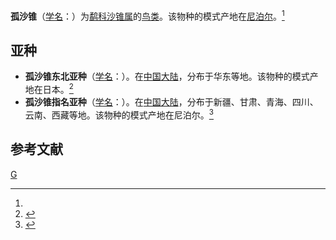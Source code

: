 {{Speciesbox
| taxon = Capella solitaria
| binomial_authority = (Hodgson)<ref name='id1898'>{{cite web| url =http://www.bioinfo.cn/db05/BjdwSpecies.php?action=view&id=1898| title =孤沙锥| work =《中国动物物种编目数据库》| publisher =中国科学院微生物研究所| author =中国科学院动物研究所| accessdate =2009-04-04| deadurl =yes| archiveurl =https://web.archive.org/web/20160305053924/http://www.bioinfo.cn/db05/BjdwSpecies.php?action=view&id=1898| archivedate =2016-03-05}}</ref>
}}

'''孤沙锥'''（[[学名|学名]]：{{lang|la|''Capella solitaria''}}）为[[鹬科|鹬科]][[沙锥属|沙锥属]]的[[鸟类|鸟类]]。该物种的模式产地在[[尼泊尔|尼泊尔]]。<ref name='id1898'/>

==亚种==
*'''孤沙锥东北亚种'''（[[学名|学名]]：{{lang|la|''Capella solitaria japonica''}}）。在[[中国大陆|中国大陆]]，分布于华东等地。该物种的模式产地在日本。<ref name='id1899'>{{cite web| url =http://www.bioinfo.cn/db05/BjdwSpecies.php?action=view&id=1899| title =孤沙锥东北亚种| work =《中国动物物种编目数据库》| publisher =中国科学院微生物研究所| author =中国科学院动物研究所| accessdate =2009-04-04| deadurl =yes| archiveurl =https://web.archive.org/web/20160305041716/http://www.bioinfo.cn/db05/BjdwSpecies.php?action=view&id=1899| archivedate =2016-03-05}}</ref>
*'''孤沙锥指名亚种'''（[[学名|学名]]：{{lang|la|''Capella solitaria solitaria''}}）。在[[中国大陆|中国大陆]]，分布于新疆、甘肃、青海、四川、云南、西藏等地。该物种的模式产地在尼泊尔。<ref name='id1900'>{{cite web| url =http://www.bioinfo.cn/db05/BjdwSpecies.php?action=view&id=1900| title =孤沙锥指名亚种| work =《中国动物物种编目数据库》| publisher =中国科学院微生物研究所| author =中国科学院动物研究所| accessdate =2009-04-04| deadurl =yes| archiveurl =https://web.archive.org/web/20160305034810/http://www.bioinfo.cn/db05/BjdwSpecies.php?action=view&id=1900| archivedate =2016-03-05}}</ref>

== 参考文献 ==
{{reflist}}

{{taxonbar}}
[[Category:沙锥属|G]]